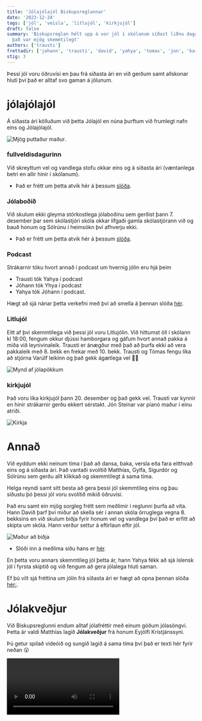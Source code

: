 ```yaml
---
title: 'Jólajólajól Biskupsreglunnar'
date: '2023-12-24'
tags: ['jól', 'veisla', 'litlujól', 'kirkjujól']
draft: false
summary: 'Biskupsreglan hélt upp á vor jól í skólanum síðast liðnu daga og 
  það var mjög skemmtilegt'
authors: ['trausti']
frettadir: ['johann', 'trausti', 'david', 'yahya', 'tomas', 'jon', 'karel', 'mikael']
stig: 3
---
```



Þessi jól voru öðruvísi en þau frá síðasta ári en við gerðum samt allskonar hluti því það er alltaf svo gaman á jólunum.


<TOCInline toc={props.toc} asDisclosure />


# jólajólajól


Á síðasta ári kölluðum við þetta Jólajól en núna þurftum við frumlegt nafn eins og Jólajólajól.


![Mjög puttaður maður](/static/images/faerslur/annad/puttadur-madur.jpg).


### fullveldisdagurinn

Við skreyttum vel og vandlega stofu okkar eins og á síðasta ári (væntanlega betri en allir hinir í skólanum).


- Það er frétt um þetta atvik hér á þessum [slóða](/frettir/fullveldisdagurinn).


### Jólaboðið

Við skulum ekki gleyma stórkostlega jólaboðinu sem gerðist þann 7. desember þar sem skólastjóri skóla okkar lífgaði gamla
skólastjórann við og bauð honum og Sólrúnu í heimsókn því afhverju ekki.

- Það er frétt um þetta atvik hér á þessum [slóða](/frettir/jolabod).


### Podcast

Strákarnir tóku hvort annað í podcast um hvernig jólin eru hjá þeim

- Trausti tók Yahya í podcast
- Jóhann tók Yhya í podcast
- Yahya tók Jóhann í podcast.

Hægt að sjá nánar þetta verkefni með því að smella á þennan slóða [hér](/verkefni/Podcast).


### Litlujól

Eitt af því skemmtilega við þessi jól voru Litlujólin. Við hittumst öll í skólann kl 18:00, fengum okkur djússi hamborgara og gáfum
hvort annað pakka á miða við leynivinaleik. Trausti er ánægður með það að þurfa ekki að vera pakkaleik með 8. bekk en frekar með 10. bekk.
Trausti og Tómas fengu líka að stjórna Varúlf leikinn og það gekk ágætlega vel 🤷‍♂️


![Mynd af jólapökkum](/static/images/faerslur/annad/jólapakkar.jpg)


### kirkjujól

Það voru líka kirkjujól þann 20. desember og það gekk vel. Trausti var kynnir en hinir strákarnir gerðu ekkert sérstakt.
Jón Steinar var píanó maður í einu atriði.


![Kirkja](/static/images/faerslur/annad/kirkja.jpeg)


# Annað 

Við eyddum ekki neinum tíma í það að dansa, baka, versla eða fara eitthvað eins og á síðasta ári.
Það vantaði svolítið Matthías, Gylfa, Sigurdór og Sólrúnu sem gerðu allt klikkað og skemmtilegt á sama tíma.


Helga reyndi samt sitt besta að gera þessi jól skemmtileg eins og þau síðustu þó þessi jól voru svolítið mikið öðruvísi. 


Það eru samt ein mjög sorgleg frétt sem meðlimir í reglunni þurfa að vita. Hann Davíð þarf því miður að skella sér í annan skóla 
örruglega vegna 8. bekksins en við skulum biðja fyrir honum vel og vandlega því það er erfitt að skipta um skóla.
Hann verður settur á eftirlaun eftir jól.


![Maður að biðja](/static/images/faerslur/annad/jola-madur-bidja.jpg)


- Slóði inn á meðlima síðu hans er [hér](/medlimir/david).


En þetta voru annars skemmtileg jól þetta ár, hann Yahya fékk að sjá íslensk jól í fyrsta skiptið og við fengum að gera jólalega hluti saman.


Ef þú vilt sjá fréttina um jólin frá síðasta ári er hægt að opna þennan slóða [hér:](/frettir/jolajol).


# Jólakveðjur

Við Biskupsreglunni endum alltaf jólafréttir með einum góðum jólasöngvi. 
Þetta ár valdi Matthías lagið **Jólakveðjur** frá honum Eyjólfi Kristjánssyni.


Þú getur spilað vídeóið og sungið lagið á sama tíma því það er texti hér fyrir neðan 😮


<Video id="6VrSSu0HctM" />


Það er' að koma jól,     
menn syngja heims um ból,     
í staðinn fyrir sól,     
andar hrímu frá mér beint til þín  


Ég veit ei hvar þú ert,     
en finnst samt mikils vert,     
að geta strengi snert,     
hér í hjarta er vetrarsól hlý.


Gott er til þess að vita \
að skammdegið hitar \
ein ósk sem fylgir þér   \
seint á skammdegiskvöldum \
á ljósvakans öldum frá mér  


Friður sé með þér og fögnuður jafnan um jólin,  
til þess að létt' af þér áhyggjum sorgum og sút.   
Bægja burt svartsýn' og boða þér bjartsýn' um jólin,  
gæfan þér fylgi um jólin og árið allt út.    


Í dagsins ys og þys,  
menn hugs' um glaum og glys,       
en fara kannsk' á mis,       
við þann frið sem í jólunum býr.   


Ég veit ei hvar þú ert, \
en finnst samt mikils vert, \
að geta strengi snert,  \
hér í hjarta er vetrarsól hlý.   


oft er vinátta eiga \
og treysta því mega \
af því hver dagur nýr   \
lýsir fögnuðu barna sem \
hátíðar stjarna svo skýr  


Friður sé með þér og fögnuður jafnan um jólin,   
til þess að létt' af þér áhyggjum sorgum og sút.    
Bægja burt svartsýn' og boða þér bjartsýn' um jólin,    
gæfan þér fylgi um jólin og árið allt út.  


Friður sé með þér og fögnuður árið á enda \
Hugheilar óskir þið losið í sorgir og sút.    \
Með þessu vil ég þér hátíðarkveðjurnar senda. \
gæfan þér fylgi um jólin og árið allt út.


Friður sé með þér og fögnuður jafnan um jólin,  
til þess að létt' af þér áhyggjum sorgum og sút.   
Bægja burt svartsýn' og boða þér bjartsýn' um jólin,   
gæfan þér fylgi um jólin og árið allt út.


Gleðileg jól,   
gleðileg jól,   
farsælt nýtt ár.   


